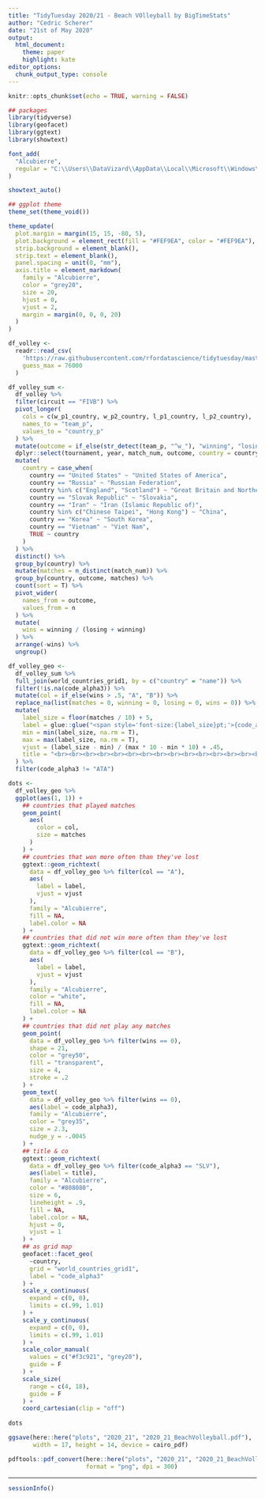 ```yaml
---
title: "TidyTuesday 2020/21 - Beach VOlleyball by BigTimeStats"
author: "Cedric Scherer"
date: "21st of May 2020"
output:
  html_document:
    theme: paper
    highlight: kate
editor_options: 
  chunk_output_type: console
---
```


```r
knitr::opts_chunk$set(echo = TRUE, warning = FALSE)
```

```r
## packages
library(tidyverse)
library(geofacet)
library(ggtext)
library(showtext)

font_add(
  "Alcubierre",
  regular = "C:\\Users\\DataVizard\\AppData\\Local\\Microsoft\\Windows\\Fonts\\Alcubierre.otf"
)

showtext_auto()

## ggplot theme
theme_set(theme_void())

theme_update(
  plot.margin = margin(15, 15, -80, 5),
  plot.background = element_rect(fill = "#FEF9EA", color = "#FEF9EA"),
  strip.background = element_blank(),
  strip.text = element_blank(),
  panel.spacing = unit(0, "mm"),
  axis.title = element_markdown(
    family = "Alcubierre",
    color = "grey20",
    size = 20,
    hjust = 0,
    vjust = 2,
    margin = margin(0, 0, 0, 20)
  )
)
```

```r
df_volley <- 
  readr::read_csv(
    'https://raw.githubusercontent.com/rfordatascience/tidytuesday/master/data/2020/2020-05-19/vb_matches.csv', 
    guess_max = 76000
  )
```

```r
df_volley_sum <- 
  df_volley %>% 
  filter(circuit == "FIVB") %>%
  pivot_longer(
    cols = c(w_p1_country, w_p2_country, l_p1_country, l_p2_country),
    names_to = "team_p",
    values_to = "country_p"
  ) %>% 
  mutate(outcome = if_else(str_detect(team_p, "^w_"), "winning", "losing")) %>% 
  dplyr::select(tournament, year, match_num, outcome, country = country_p) %>%
  mutate(
    country = case_when(
      country == "United States" ~ "United States of America",
      country == "Russia" ~ "Russian Federation",
      country %in% c("England", "Scotland") ~ "Great Britain and Northern Ireland",
      country == "Slovak Republic" ~ "Slovakia",
      country == "Iran" ~ "Iran (Islamic Republic of)",
      country %in% c("Chinese Taipei", "Hong Kong") ~ "China",
      country == "Korea" ~ "South Korea",
      country == "Vietnam" ~ "Viet Nam",
      TRUE ~ country
    )
  ) %>% 
  distinct() %>% 
  group_by(country) %>% 
  mutate(matches = n_distinct(match_num)) %>% 
  group_by(country, outcome, matches) %>% 
  count(sort = T) %>% 
  pivot_wider(
    names_from = outcome,
    values_from = n
  ) %>%
  mutate(
    wins = winning / (losing + winning)
  ) %>% 
  arrange(-wins) %>% 
  ungroup()

df_volley_geo <-
  df_volley_sum %>% 
  full_join(world_countries_grid1, by = c("country" = "name")) %>% 
  filter(!is.na(code_alpha3)) %>% 
  mutate(col = if_else(wins > .5, "A", "B")) %>% 
  replace_na(list(matches = 0, winning = 0, losing = 0, wins = 0)) %>% 
  mutate(
    label_size = floor(matches / 10) + 5,
    label = glue::glue("<span style='font-size:{label_size}pt;'>{code_alpha3}</span>"),
    min = min(label_size, na.rm = T),
    max = max(label_size, na.rm = T),
    vjust = (label_size - min) / (max * 10 - min * 10) + .45,
    title = "<br><br><br><br><br><br><br><br><br><br><br><br><br><br><br><br><br><br><br><br><br><br><br><br><br><br><br><br><br><br><br><br><br><br><br><span style='color:#ECBF0D;font-size:27pt'>NOT MANY COUNTRIES HAVE MANAGED<br>TO WIN MORE OFTEN THAN THEY LOST<br>MATCHES OF THE FIVB WORLD TOUR —</span><br><span style='color:#808080;font-size:16pt'>MOST AFRICAN COUNTRIES NEVER PARTICIPATED AT ALL</span><span style='color:#808080;font-size:10pt'> (represented by O)</span><span style='font-size:12pt'><br><br>The size of each circle shows the number of matches won per country, the color if they have<br>won more matches than lost or not. The data contains all FIVB world tours from 2000 to 2019.</span><br><br><span style='color:#ab8211;font-size:12pt'>Visualization by Cédric Scherer  •  Data by BigTimeStats</span>"
  ) %>% 
  filter(code_alpha3 != "ATA")
```

```r
dots <-
  df_volley_geo %>% 
  ggplot(aes(1, 1)) +
    ## countries that played matches
    geom_point(
      aes(
        color = col,
        size = matches
      )
    ) +
    ## countries that won more often than they've lost
    ggtext::geom_richtext(
      data = df_volley_geo %>% filter(col == "A"),
      aes(
        label = label,
        vjust = vjust
      ),
      family = "Alcubierre",
      fill = NA,
      label.color = NA
    ) +
    ## countries that did not win more often than they've lost
    ggtext::geom_richtext(
      data = df_volley_geo %>% filter(col == "B"),
      aes(
        label = label,
        vjust = vjust
      ),
      family = "Alcubierre",
      color = "white",
      fill = NA,
      label.color = NA
    ) +
    ## countries that did not play any matches
    geom_point(
      data = df_volley_geo %>% filter(wins == 0),
      shape = 21,
      color = "grey50",
      fill = "transparent",
      size = 4,
      stroke = .2
    ) +
    geom_text(
      data = df_volley_geo %>% filter(wins == 0),
      aes(label = code_alpha3),
      family = "Alcubierre",
      color = "grey35",
      size = 2.3,
      nudge_y = -.0045
    ) +
    ## title & co
    ggtext::geom_richtext(
      data = df_volley_geo %>% filter(code_alpha3 == "SLV"),
      aes(label = title),
      family = "Alcubierre",
      color = "#808080",
      size = 6,
      lineheight = .9,
      fill = NA,
      label.color = NA,
      hjust = 0,
      vjust = 1
    ) +
    ## as grid map
    geofacet::facet_geo(
      ~country, 
      grid = "world_countries_grid1", 
      label = "code_alpha3"
    ) +
    scale_x_continuous(
      expand = c(0, 0), 
      limits = c(.99, 1.01)
    ) +
    scale_y_continuous(
      expand = c(0, 0), 
      limits = c(.99, 1.01)
    ) +
    scale_color_manual(
      values = c("#f3c921", "grey20"),
      guide = F
    ) +
    scale_size(
      range = c(4, 18), 
      guide = F
    ) +
    coord_cartesian(clip = "off")
   
dots

ggsave(here::here("plots", "2020_21", "2020_21_BeachVolleyball.pdf"), 
       width = 17, height = 14, device = cairo_pdf)

pdftools::pdf_convert(here::here("plots", "2020_21", "2020_21_BeachVolleyball.pdf"),
                      format = "png", dpi = 300)
```

***

```r
sessionInfo()
```
